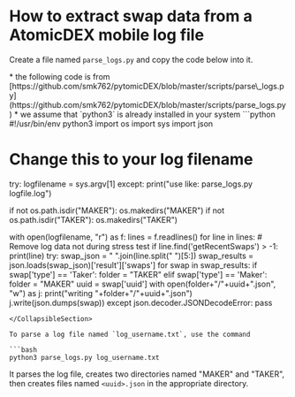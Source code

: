 
# How to extract swap data from a AtomicDEX mobile log file

Create a file named `parse_logs.py` and copy the code below into it.

<Note>
  *   the following code is from [https://github.com/smk762/pytomicDEX/blob/master/scripts/parse\_logs.py](https://github.com/smk762/pytomicDEX/blob/master/scripts/parse_logs.py)
  *   we assume that `python3` is already installed in your system
</Note>

<CollapsibleSection expandedText="Hide Response" collapsedText="Show Response">
  ```python
  #!/usr/bin/env python3
  import os
  import sys
  import json

  # Change this to your log filename
  try:
      logfilename = sys.argv[1]
  except:
      print("use like: parse_logs.py logfile.log")

  if not os.path.isdir("MAKER"):
      os.makedirs("MAKER")
  if not os.path.isdir("TAKER"):
      os.makedirs("TAKER")

  with open(logfilename, "r") as f:
      lines = f.readlines()
      for line in lines:
          # Remove log data not during stress test
          if line.find('getRecentSwaps') > -1:
              print(line)
              try:
                  swap_json = " ".join(line.split(" ")[5:])
                  swap_results = json.loads(swap_json)['result']['swaps']
                  for swap in swap_results:
                      if swap['type'] == 'Taker':
                          folder = "TAKER"
                      elif swap['type'] == 'Maker':
                          folder = "MAKER"
                      uuid = swap['uuid']
                      with open(folder+"/"+uuid+".json", "w") as j:
                          print("writing "+folder+"/"+uuid+".json")
                          j.write(json.dumps(swap))
              except json.decoder.JSONDecodeError:
                  pass

  ```
</CollapsibleSection>

To parse a log file named `log_username.txt`, use the command

```bash
python3 parse_logs.py log_username.txt
```

It parses the log file, creates two directories named "MAKER" and "TAKER", then creates files named `<uuid>.json` in the appropriate directory.
